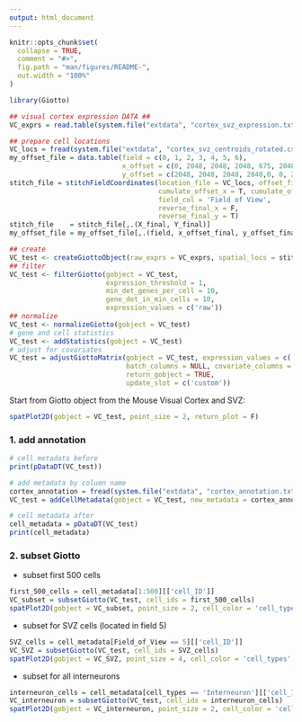```yaml
---
output: html_document
---
```


<!-- mouse_cortex_example.md is generated from mouse_cortex_example.Rmd Please edit that file -->

```r
knitr::opts_chunk$set(
  collapse = TRUE,
  comment = "#>",
  fig.path = "man/figures/README-",
  out.width = "100%"
)
```

```r
library(Giotto)
```

```r
## visual cortex expression DATA ##
VC_exprs = read.table(system.file("extdata", "cortex_svz_expression.txt", package = "Giotto"))

## prepare cell locations
VC_locs = fread(system.file("extdata", "cortex_svz_centroids_rotated.csv", package = "Giotto"))
my_offset_file = data.table(field = c(0, 1, 2, 3, 4, 5, 6),
                            x_offset = c(0, 2048, 2048, 2048, 675, 2048, 675),
                            y_offset = c(2048, 2048, 2048, 2048,0, 0, 2048))
stitch_file = stitchFieldCoordinates(location_file = VC_locs, offset_file = my_offset_file,
                                     cumulate_offset_x = T, cumulate_offset_y = F,
                                     field_col = 'Field of View',
                                     reverse_final_x = F,
                                     reverse_final_y = T)
stitch_file    = stitch_file[,.(X_final, Y_final)]
my_offset_file = my_offset_file[,.(field, x_offset_final, y_offset_final)]
```


```r
## create
VC_test <- createGiottoObject(raw_exprs = VC_exprs, spatial_locs = stitch_file, offset_file = my_offset_file)
## filter
VC_test <- filterGiotto(gobject = VC_test,
                        expression_threshold = 1,
                        min_det_genes_per_cell = 10,
                        gene_det_in_min_cells = 10,
                        expression_values = c('raw'))
## normalize
VC_test <- normalizeGiotto(gobject = VC_test)
# gene and cell statistics
VC_test <- addStatistics(gobject = VC_test)
# adjust for covariates
VC_test = adjustGiottoMatrix(gobject = VC_test, expression_values = c('normalized'),
                             batch_columns = NULL, covariate_columns = c('nr_genes', 'total_expr'),
                             return_gobject = TRUE,
                             update_slot = c('custom'))
```


Start from Giotto object from the Mouse Visual Cortex and SVZ:  

```r
spatPlot2D(gobject = VC_test, point_size = 2, return_plot = F)
```

### 1. add annotation

```r
# cell metadata before 
print(pDataDT(VC_test))

# add metadata by column name
cortex_annotation = fread(system.file("extdata", "cortex_annotation.txt", package = "Giotto"))
VC_test = addCellMetadata(gobject = VC_test, new_metadata = cortex_annotation, by_column = T, column_cell_ID = 'uniq_ID')

# cell metadata after
cell_metadata = pDataDT(VC_test)
print(cell_metadata)
```

### 2. subset Giotto

- subset first 500 cells  

```r
first_500_cells = cell_metadata[1:500][['cell_ID']]
VC_subset = subsetGiotto(VC_test, cell_ids = first_500_cells)
spatPlot2D(gobject = VC_subset, point_size = 2, cell_color = 'cell_types', return_plot = F)
```


- subset for SVZ cells (located in field 5) 

```r
SVZ_cells = cell_metadata[Field_of_View == 5][['cell_ID']]
VC_SVZ = subsetGiotto(VC_test, cell_ids = SVZ_cells)
spatPlot2D(gobject = VC_SVZ, point_size = 4, cell_color = 'cell_types', return_plot = F)

```


- subset for all interneurons  

```r
interneuron_cells = cell_metadata[cell_types == 'Interneuron'][['cell_ID']]
VC_interneuron = subsetGiotto(VC_test, cell_ids = interneuron_cells)
spatPlot2D(gobject = VC_interneuron, point_size = 2, cell_color = 'cell_types', return_plot = F)
```




